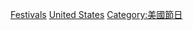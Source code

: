 [[Category:美國體育競賽|Festivals]]
[[Category:各國主辦的國際體育賽事|United States]]
[[Category:美國節日|Category:美國節日]]
